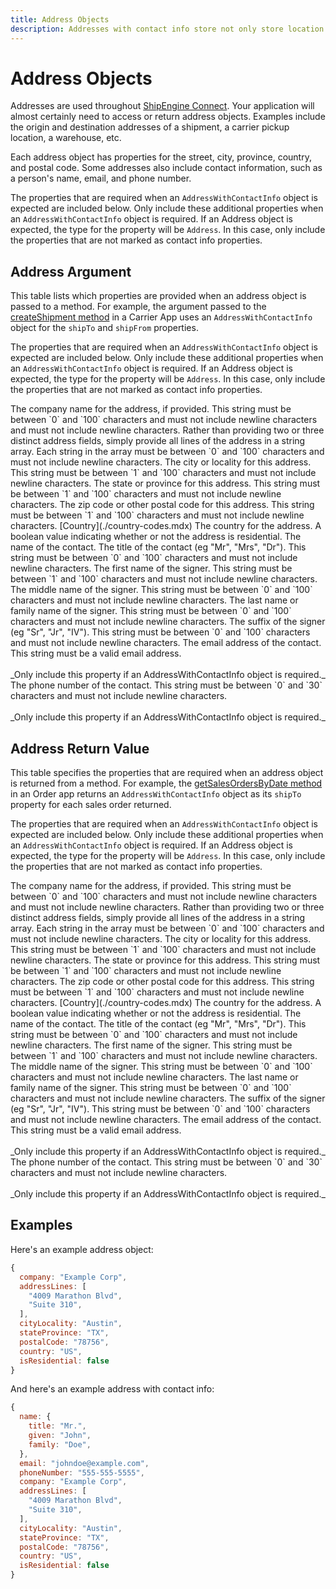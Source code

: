 ```yaml
---
title: Address Objects
description: Addresses with contact info store not only store location and contact information but also the email and phone number needed to contact the address owner.
---
```


Address Objects
====================

Addresses are used throughout [ShipEngine Connect](./../index.mdx). Your application will almost certainly need to access or return address objects. Examples include the origin and destination addresses of a shipment, a carrier pickup location, a warehouse, etc.

Each address object has properties for the street, city, province, country, and postal code. Some addresses also include contact information, such as a person's name, email, and phone number.

The properties that are required when an `AddressWithContactInfo` object is expected are included below. Only include these additional properties
when an `AddressWithContactInfo` object is required. If an Address object is expected, the type for the property will be `Address`. In this case, only include the properties that are not marked as contact info properties.



Address Argument
--------------------------------------------
This table lists which properties are provided when an address object is passed to a method.
For example, the argument passed to the [createShipment method](./methods/create-shipment.mdx) in a Carrier App
uses an `AddressWithContactInfo` object for the `shipTo` and `shipFrom` properties.

The properties that are required when an `AddressWithContactInfo` object is expected are included below. Only include these additional properties
when an `AddressWithContactInfo` object is required. If an Address object is expected, the type for the property will be `Address`. In this case, only include the properties that are not marked as contact info properties.


<Reference>

  <Field name="company" type="string" nullable={false} required={false}>
    <Description>
      The company name for the address, if provided. This string must be between `0` and `100` characters    and must not include newline characters and must not include newline characters.
    </Description>
  </Field>

  <Field name="addressLines" type="string[]" nullable={false} required={true}>
    <Description>
      Rather than providing two or three distinct address fields, simply provide all lines of the address in a string array. Each string in the array must be between `0` and `100` characters and must not include newline characters.
    </Description>
  </Field>

  <Field name="cityLocality" type="string" nullable={false} required={true}>
    <Description>
      The city or locality for this address. This string must be between `1` and `100` characters and must not include newline characters.
    </Description>
  </Field>

  <Field name="stateProvince" type="string" nullable={false} required={true}>
    <Description>
      The state or province for this address. This string must be between `1` and `100` characters and must not include newline characters.
    </Description>
  </Field>

  <Field name="postalCode" type="string" nullable={false} required={true}>
    <Description>
      The zip code or other postal code for this address. This string must be between `1` and `100` characters and must not include newline characters.
    </Description>
  </Field>

  <Field name="country" nullable={false} required={true}>
    <Type>
      [Country](./country-codes.mdx)
    </Type>
    <Description>
      The country for the address.
    </Description>
  </Field>

  <Field name="isResidential" type="boolean" nullable={true} required={false}>
    <Description>
      A boolean value indicating whether or not the address is residential.
    </Description>
  </Field>

  <Field name="contact.name" type="object" nullable={false} required={true}>
    <Description>
      The name of the contact.
    </Description>
  </Field>

  <Field name="contact.name.title" type="string" nullable={false} required={false}>
    <Description>
      The title of the contact (eg "Mr", "Mrs", "Dr"). This string must be between `0` and `100` characters and must not include newline characters.
    </Description>
  </Field>

  <Field name="contact.name.given" type="string" nullable={false} required={true}>
    <Description>
      The first name of the signer. This string must be between `1` and `100` characters and must not include newline characters.
    </Description>
  </Field>

  <Field name="contact.name.middle" type="string" nullable={false} required={false}>
    <Description>
      The middle name of the signer. This string must be between `0` and `100` characters and must not include newline characters.
    </Description>
  </Field>

  <Field name="contact.name.family" type="string" nullable={false} required={false}>
    <Description>
      The last name or family name of the signer. This string must be between `0` and `100` characters and must not include newline characters.
    </Description>
  </Field>

  <Field name="contact.name.suffix" type="string" nullable={false} required={false}>
    <Description>
      The suffix of the signer (eg "Sr", "Jr", "IV"). This string must be between `0` and `100` characters and must not include newline characters.
    </Description>
  </Field>

  <Field name="email" type="string" nullable={false} required={false}>
    <Description>
      The email address of the contact. This string must be a valid email address. <br/> <br/>
      _Only include this property if an AddressWithContactInfo object is required._
    </Description>
  </Field>

  <Field name="phoneNumber" type="string" nullable={false} required={false}>
    <Description>
      The phone number of the contact. This string must be between `0` and `30` characters
          and must not include newline characters. <br/> <br/>
      _Only include this property if an AddressWithContactInfo object is required._
    </Description>
  </Field>

</Reference>



Address Return Value
--------------------------------------------
This table specifies the properties that are required when an address object is returned from a method.
For example, the [getSalesOrdersByDate method](./methods/get-sales-orders-by-date.mdx) in an Order app
returns an `AddressWithContactInfo` object as its `shipTo` property for each sales order returned.

The properties that are required when an `AddressWithContactInfo` object is expected are included below. Only include these additional properties
when an `AddressWithContactInfo` object is required. If an Address object is expected, the type for the property will be `Address`. In this case, only include the properties that are not marked as contact info properties.


<Reference>

  <Field name="company" type="string" nullable={false} required={false}>
    <Description>
      The company name for the address, if provided. This string must be between `0` and `100` characters    and must not include newline characters and must not include newline characters.
    </Description>
  </Field>

  <Field name="addressLines" type="string[]" nullable={false} required={true}>
    <Description>
      Rather than providing two or three distinct address fields, simply provide all lines of the address in a string array. Each string in the array must be between `0` and `100` characters and must not include newline characters.
    </Description>
  </Field>

  <Field name="cityLocality" type="string" nullable={false} required={true}>
    <Description>
      The city or locality for this address. This string must be between `1` and `100` characters and must not include newline characters.
    </Description>
  </Field>

  <Field name="stateProvince" type="string" nullable={false} required={true}>
    <Description>
      The state or province for this address. This string must be between `1` and `100` characters and must not include newline characters.
    </Description>
  </Field>

  <Field name="postalCode" type="string" nullable={false} required={true}>
    <Description>
      The zip code or other postal code for this address. This string must be between `1` and `100` characters and must not include newline characters.
    </Description>
  </Field>

  <Field name="country" nullable={false} required={true}>
    <Type>
      [Country](./country-codes.mdx)
    </Type>
    <Description>
      The country for the address.
    </Description>
  </Field>

  <Field name="isResidential" type="boolean" nullable={true} required={false}>
    <Description>
      A boolean value indicating whether or not the address is residential.
    </Description>
  </Field>

  <Field name="contact.name" type="object" nullable={false} required={true}>
    <Description>
      The name of the contact.
    </Description>
  </Field>

  <Field name="contact.name.title" type="string" nullable={false} required={false}>
    <Description>
      The title of the contact (eg "Mr", "Mrs", "Dr"). This string must be between `0` and `100` characters and must not include newline characters.
    </Description>
  </Field>

  <Field name="contact.name.given" type="string" nullable={false} required={true}>
    <Description>
      The first name of the signer. This string must be between `1` and `100` characters and must not include newline characters.
    </Description>
  </Field>

  <Field name="contact.name.middle" type="string" nullable={false} required={false}>
    <Description>
      The middle name of the signer. This string must be between `0` and `100` characters and must not include newline characters.
    </Description>
  </Field>

  <Field name="contact.name.family" type="string" nullable={false} required={false}>
    <Description>
      The last name or family name of the signer. This string must be between `0` and `100` characters and must not include newline characters.
    </Description>
  </Field>

  <Field name="contact.name.suffix" type="string" nullable={false} required={false}>
    <Description>
      The suffix of the signer (eg "Sr", "Jr", "IV"). This string must be between `0` and `100` characters and must not include newline characters.
    </Description>
  </Field>

  <Field name="email" type="string" nullable={false} required={false}>
    <Description>
      The email address of the contact. This string must be a valid email address. <br/> <br/>
      _Only include this property if an AddressWithContactInfo object is required._
    </Description>
  </Field>

  <Field name="phoneNumber" type="string" nullable={false} required={false}>
    <Description>
      The phone number of the contact. This string must be between `0` and `30` characters
          and must not include newline characters. <br/> <br/>
      _Only include this property if an AddressWithContactInfo object is required._
    </Description>
  </Field>

</Reference>



Examples
-------------------------------------------------
Here's an example address object:

```javascript
{
  company: "Example Corp",
  addressLines: [
    "4009 Marathon Blvd",
    "Suite 310",
  ],
  cityLocality: "Austin",
  stateProvince: "TX",
  postalCode: "78756",
  country: "US",
  isResidential: false
}
```

And here's an example address with contact info:

```javascript
{
  name: {
    title: "Mr.",
    given: "John",
    family: "Doe",
  },
  email: "johndoe@example.com",
  phoneNumber: "555-555-5555",
  company: "Example Corp",
  addressLines: [
    "4009 Marathon Blvd",
    "Suite 310",
  ],
  cityLocality: "Austin",
  stateProvince: "TX",
  postalCode: "78756",
  country: "US",
  isResidential: false
}
```
